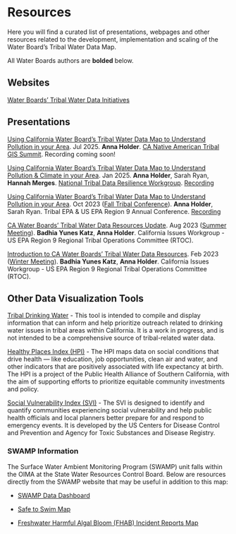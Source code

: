 # Resources

Here you will find a curated list of presentations, webpages and other resources related to the development, implementation and scaling of the Water Board's Tribal Water Data Map.

All Water Boards authors are **bolded** below.

## Websites

[Water Boards' Tribal Water Data Initiatives](https://www.waterboards.ca.gov/resources/oima/tribal_water_data_initiatives/)

## Presentations

[Using California Water Board’s Tribal Water Data Map to Understand Pollution in your Area](https://drive.google.com/file/d/16Zgw-Tbi_n13WkbG2Ikj3-jnUSw5ZBEb/view?usp=sharing). Jul 2025. **Anna Holder**. [CA Native American Tribal GIS Summit](https://catribalgis.org/gis-summit-1). Recording coming soon!

[Using California Water Board's Tribal Water Data Map to Understand Pollution & Climate in your Area](https://drive.google.com/file/d/1fJSZywbhhlgFK6H-LSwDVOmc_iJZEErZ/view?usp=sharing). Jan 2025. **Anna Holder**, Sarah Ryan, **Hannah Merges**. [National Tribal Data Resilience Workgroup](https://tribalclimatehealth.org/tools-resources/data-development/). [Recording](https://youtu.be/im4xqnCkJ90?si=j6hubFR5mtjhcI7y&t=793)

[Using California Water Board's Tribal Water Data Map to Understand Pollution in your Area](https://drive.google.com/file/d/11xj_Bj4m9MeaVkGYySrKZOR-KEZCJh9x/view?usp=sharing). Oct 2023 ([Fall Tribal Conference](https://tribalepa.com/2023-conference/)). **Anna Holder**, Sarah Ryan. Tribal EPA & US EPA Region 9 Annual Conference. [Recording](https://youtu.be/5s0AfEzw2_s?si=HAj_03DC3PDUnfHp&t=185)

[CA Water Boards' Tribal Water Data Resources Update](https://docs.google.com/presentation/d/1-K_To1xSz9-GATblLJswJyQCUD0pcI1QFzAo591XVNk/edit?usp=sharing). Aug 2023 ([Summer Meeting](https://www.epa.gov/tribal-pacific-sw/region-9-rtoc-meeting-materials-summer-2023)). **Badhia Yunes Katz**, **Anna Holder**. California Issues Workgroup - US EPA Region 9 Regional Tribal Operations Committee (RTOC).

[Introduction to CA Water Boards' Tribal Water Data Resources](https://docs.google.com/presentation/d/1Xtgz76_KohNsLFq_sAtnEgPza8lrJs9CeJX2bvSngow/edit?usp=sharing). Feb 2023 ([Winter Meeting](https://www.epa.gov/tribal-pacific-sw/region-9-rtoc-meeting-winter-2023)). **Badhia Yunes Katz**, **Anna Holder**. California Issues Workgroup - US EPA Region 9 Regional Tribal Operations Committee (RTOC).

## Other Data Visualization Tools

[Tribal Drinking Water](https://cawaterdatadive.shinyapps.io/ca-tribal-data/) - This tool is intended to compile and display information that can inform and help prioritize outreach related to drinking water issues in tribal areas within California. It is a work in progress, and is not intended to be a comprehensive source of tribal-related water data.

[Healthy Places Index (HPI)](https://map.healthyplacesindex.org/?) - The HPI maps data on social conditions that drive health — like education, job opportunities, clean air and water, and other indicators that are positively associated with life expectancy at birth. The HPI is a project of the Public Health Alliance of Southern California, with the aim of supporting efforts to prioritize equitable community investments and policy.

[Social Vulnerability Index (SVI)](https://www.atsdr.cdc.gov/placeandhealth/svi/interactive_map.html) - The SVI is designed to identify and quantify communities experiencing social vulnerability and help public health officials and local planners better prepare for and respond to emergency events. It is developed by the US Centers for Disease Control and Prevention and Agency for Toxic Substances and Disease Registry.

### SWAMP Information

The Surface Water Ambient Monitoring Program (SWAMP) unit falls within the OIMA at the State Water Resources Control Board. Below are resources directly from the SWAMP website that may be useful in addition to this map:

-   [SWAMP Data Dashboard](https://gispublic.waterboards.ca.gov/swamp-data/)

-   [Safe to Swim Map](https://mywaterquality.ca.gov/safe-to-swim/content/interactive_map/index.html)

-   [Freshwater Harmful Algal Bloom (FHAB) Incident Reports Map](https://mywaterquality.ca.gov/habs/resources/reports-map/)
